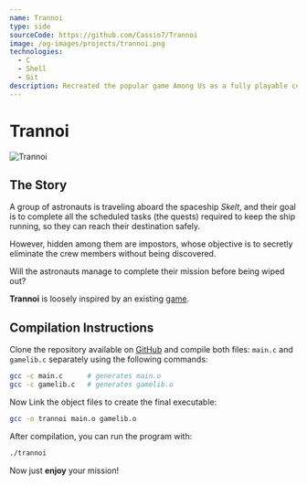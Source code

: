 ```yaml
---
name: Trannoi
type: side
sourceCode: https://github.com/Cassio7/Trannoi
image: /og-images/projects/trannoi.png
technologies:
  - C
  - Shell
  - Git
description: Recreated the popular game Among Us as a fully playable command-line interface game in C for a university project.
---
```


# Trannoi

![Trannoi](/og-images/projects/trannoi.png)

## The Story

A group of astronauts is traveling aboard the spaceship _Skelt_, and their goal is to complete all the scheduled tasks (the quests) required to keep the ship running, so they can reach their destination safely.

However, hidden among them are impostors, whose objective is to secretly eliminate the crew members without being discovered.

Will the astronauts manage to complete their mission before being wiped out?

**Trannoi** is loosely inspired by an existing <a href="https://github.com/Cassio7/Trannoi" target="_blank">game</a>.

## Compilation Instructions

Clone the repository available on <a href="YOUR_REPO_LINK_HERE" target="_blank">GitHub</a> and compile both files: `main.c` and `gamelib.c` separately using the following commands:

```bash
gcc -c main.c      # generates main.o
gcc -c gamelib.c   # generates gamelib.o
```

Now Link the object files to create the final executable:

```bash
gcc -o trannoi main.o gamelib.o
```

After compilation, you can run the program with:

```bash
./trannoi
```

Now just **enjoy** your mission!

